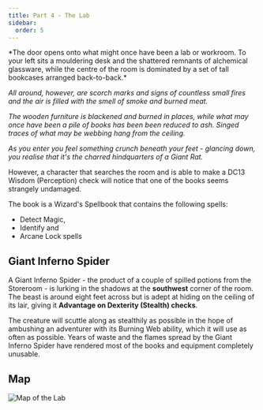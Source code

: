```yaml
---
title: Part 4 - The Lab
sidebar:
  order: 5
---
```



<Aside title="Flavour Text">
*The door opens onto what might once have been a lab or
workroom. To your left sits a mouldering desk and the
shattered remnants of alchemical glassware, while the centre
of the room is dominated by a set of tall bookcases arranged
back-to-back.*

*All around, however, are scorch marks and signs of countless small fires and the air is filled with the smell of smoke and burned meat.*

*The wooden furniture is blackened and burned in places, while what may once have been a pile of books has been been reduced to ash. Singed traces of what may be webbing hang from the ceiling.*

*As you enter you feel something crunch beneath your feet - glancing down, you realise that it's the charred hindquarters of a Giant Rat.*
</Aside>


<Aside type="tip" title="Wizard's Spellbook: DC13 Wisdom (Perception) check">
However, a character that searches the room and is able to make a DC13 Wisdom (Perception) check will notice that one of the books seems strangely undamaged. 

The book is a Wizard's Spellbook that contains the following spells:
- Detect Magic, 
- Identify and 
- Arcane Lock spells
</Aside>

## Giant Inferno Spider
A Giant Inferno Spider - the product of a couple of spilled potions from the Storeroom - is lurking in the shadows at the **southwest** corner of the room. The beast is around eight feet across but is adept at hiding on the ceiling of its lair, giving it **Advantage on Dexterity (Stealth) checks**.

The creature will scuttle along as stealthily as possible in the hope of ambushing an adventurer with its Burning Web ability, which it will use as often as possible. Years of waste and the flames spread by the Giant Inferno Spider have rendered most of the books and equipment completely unusable. 

<Monster slug="giant-inferno-spider" />

## Map
![Map of the Lab](../../../assets/images/most-potent-brew/lab.png)